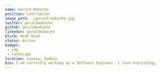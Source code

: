---
name: Gerald Maboshe
position: Contributor
image_path: ./gerald-maboshe.jpg
twitter: geraldmaboshe
github: geraldmaboshe
linkedin: geraldmaboshe
blurb: Mesh Head
status: Active
badges: 
 - smp
 - landscape
location: Lusaka, Zambia
bio: I am currently working as a Software Engineer. I love everything, Community and Open Source.
---
